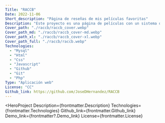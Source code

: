 ```yaml
---
Title: "RACCB"
Date: 2022-11-06
Short_description: "Página de reseñas de mis películas favoritas"
Description: "Este proyecto es una página de películas con un sistema de reseñas, en el cual utilice.."
Cover_path: "./raccb/raccb_cover.webp"
Cover_path_md: "./raccb/raccb_cover-md.webp"
Cover_path_xl: "./raccb/raccb_cover-xl.webp"
Cover_path_full: "./raccb/raccb.webp"
Technologies:
  - "Mysql"
  - "Html"
  - "Css"
  - "Javascript"
  - "Github"
  - "Git"
  - "Php"
Type: "Aplicación web"
License: "CC"
Github_link: https://github.com/JoseDHernandez/RACCB
---
```



<HeroProject
  Description={frontmatter.Description}
  Technologies={frontmatter.Technologies}
  Github_link={frontmatter.Github_link}
  Demo_link={frontmatter?.Demo_link}
  License={frontmatter.License}
>

</HeroProject>
